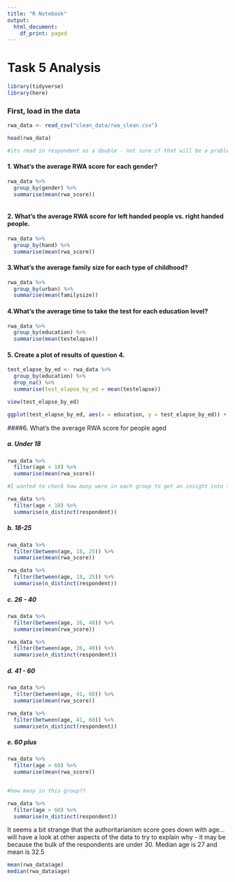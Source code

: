 ```yaml
---
title: "R Notebook"
output:
  html_document:
    df_print: paged
---
```


# Task 5 Analysis  


```r

library(tidyverse)
library(here)
```


### First, load in the data  

```r
rwa_data <- read_csv("clean_data/rwa_clean.csv")

head(rwa_data)

#its read in respondent as a double - not sure if that will be a problem later on.. probs not

```



#### 1. What’s the average RWA score for each gender?

```r


rwa_data %>%
  group_by(gender) %>%
  summarise(mean(rwa_score))



```


#### 2. What’s the average RWA score for left handed people vs. right handed people.
```r

rwa_data %>%
  group_by(hand) %>%
  summarise(mean(rwa_score))

```

#### 3.What’s the average family size for each type of childhood? 
```r

rwa_data %>%
  group_by(urban) %>%
  summarise(mean(familysize))


```


#### 4.What’s the average time to take the test for each education level?
```r

rwa_data %>%
  group_by(education) %>%
  summarise(mean(testelapse))

```


#### 5. Create a plot of results of question 4.

```r
test_elapse_by_ed <- rwa_data %>%
  group_by(education) %>%
  drop_na() %>%
  summarise(test_elapse_by_ed = mean(testelapse))

view(test_elapse_by_ed)

ggplot(test_elapse_by_ed, aes(x = education, y = test_elapse_by_ed)) + geom_bar(stat = "identity")
```



####6. What’s the average RWA score for people aged

##### a. Under 18
```r
rwa_data %>%
  filter(age < 18) %>%
  summarise(mean(rwa_score))

#I wanted to check how many were in each group to get an insight into the distribution of ages 

rwa_data %>%
  filter(age < 18) %>%
  summarise(n_distinct(respondent))
```

##### b. 18-25
```r
rwa_data %>%
  filter(between(age, 18, 25)) %>%
  summarise(mean(rwa_score))

rwa_data %>%
  filter(between(age, 18, 25)) %>%
  summarise(n_distinct(respondent))
```


##### c. 26 - 40

```r
rwa_data %>%
  filter(between(age, 26, 40)) %>%
  summarise(mean(rwa_score))

rwa_data %>%
  filter(between(age, 26, 40)) %>%
  summarise(n_distinct(respondent))
```
##### d. 41 - 60
```r
rwa_data %>%
  filter(between(age, 41, 60)) %>%
  summarise(mean(rwa_score))

rwa_data %>%
  filter(between(age, 41, 60)) %>%
  summarise(n_distinct(respondent))
```

##### e. 60 plus
```r
rwa_data %>%
  filter(age > 60) %>%
  summarise(mean(rwa_score))


#how many in this group??

rwa_data %>%
  filter(age > 60) %>%
  summarise(n_distinct(respondent))
```


It seems a bit strange that the authoritarianism score goes down with age... will have a look at other aspects of the data to try to explain why - it may be because the bulk of the respondents are under 30. Median age is 27 and mean is 32.5


```r

mean(rwa_data$age)
median(rwa_data$age)


```

